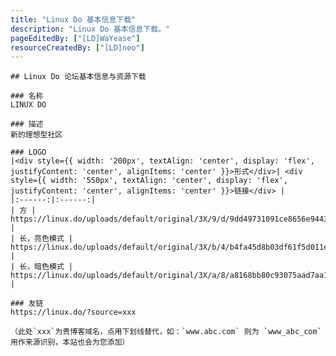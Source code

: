 ```yaml
---
title: "Linux Do 基本信息下载"
description: "Linux Do 基本信息下载。"
pageEditedBy: ["[LD]WaYease"]
resourceCreatedBy: ["[LD]neo"]
---
```


<StandardLayout>

    ## Linux Do 论坛基本信息与资源下载

    ### 名称
    LINUX DO

    ### 描述
    新的理想型社区

    ### LOGO
    |<div style={{ width: '200px', textAlign: 'center', display: 'flex', justifyContent: 'center', alignItems: 'center' }}>形式</div>| <div style={{ width: '550px', textAlign: 'center', display: 'flex', justifyContent: 'center', alignItems: 'center' }}>链接</div> |
    |:------:|:------:|
    | 方 | https://linux.do/uploads/default/original/3X/9/d/9dd49731091ce8656e94433a26a3ef36062b3994.png |
    | 长，亮色模式 | https://linux.do/uploads/default/original/3X/b/4/b4fa45d8b03df61f5d011e173c0adf8497028b16.png |
    | 长，暗色模式 | https://linux.do/uploads/default/original/3X/a/8/a8168bb80c93075aad7aa1f598eee063adef1cb0.png |

    ### 友链
    https://linux.do/?source=xxx

    （此处`xxx`为贵博客域名，点用下划线替代，如：`www.abc.com` 则为 `www_abc_com` 用作来源识别，本站也会为您添加）

</StandardLayout>